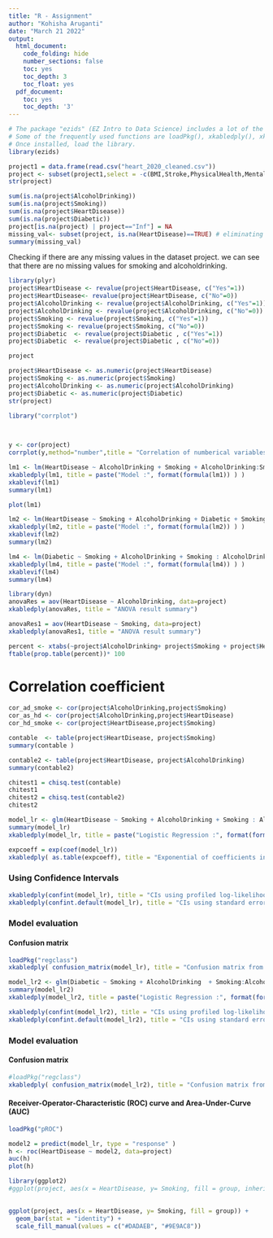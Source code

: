 ```yaml
---
title: "R - Assignment"
author: "Kohisha Aruganti"
date: "March 21 2022"
output:
  html_document:
    code_folding: hide
    number_sections: false
    toc: yes
    toc_depth: 3
    toc_float: yes
  pdf_document:
    toc: yes
    toc_depth: '3'
---
```


```r
# The package "ezids" (EZ Intro to Data Science) includes a lot of the helper functions we developed for the course. 
# Some of the frequently used functions are loadPkg(), xkabledply(), xkablesummary(), uzscale(), etc.
# Once installed, load the library.
library(ezids)
```

```r
project1 = data.frame(read.csv("heart_2020_cleaned.csv"))
project <- subset(project1,select = -c(BMI,Stroke,PhysicalHealth,MentalHealth,DiffWalking,Sex,AgeCategory,Race,PhysicalActivity,GenHealth,SleepTime,Asthma,KidneyDisease, SkinCancer))
str(project)
```


```r
sum(is.na(project$AlcoholDrinking))
sum(is.na(project$Smoking))
sum(is.na(project$HeartDisease))
sum(is.na(project$Diabetic))
project[is.na(project) | project=="Inf"] = NA
missing_val<- subset(project, is.na(HeartDisease)==TRUE) # eliminating the missing values
summary(missing_val)
```
Checking if there are any missing values in the dataset project.
we can see that there are no missing values for smoking and alcoholdrinking.

```r
library(plyr)
project$HeartDisease <- revalue(project$HeartDisease, c("Yes"=1))
project$HeartDisease<- revalue(project$HeartDisease, c("No"=0))
project$AlcoholDrinking <- revalue(project$AlcoholDrinking, c("Yes"=1))
project$AlcoholDrinking <- revalue(project$AlcoholDrinking, c("No"=0))
project$Smoking <- revalue(project$Smoking, c("Yes"=1))
project$Smoking <- revalue(project$Smoking, c("No"=0))
project$Diabetic  <- revalue(project$Diabetic , c("Yes"=1))
project$Diabetic  <- revalue(project$Diabetic , c("No"=0))

project

```

```r
project$HeartDisease <- as.numeric(project$HeartDisease)
project$Smoking <- as.numeric(project$Smoking)
project$AlcoholDrinking <- as.numeric(project$AlcoholDrinking)
project$Diabetic <- as.numeric(project$Diabetic)
str(project)
```

```r

library("corrplot")

  

y <- cor(project)
corrplot(y,method="number",title = "Correlation of numberical variables",mar = c(1,0,2,0))

```

```r

lm1 <- lm(HeartDisease ~ AlcoholDrinking + Smoking + AlcoholDrinking:Smoking, data = project)
xkabledply(lm1, title = paste("Model :", format(formula(lm1)) ) )
xkablevif(lm1)
summary(lm1)
```

```r

plot(lm1)
```

```r
lm2 <- lm(HeartDisease ~ Smoking + AlcoholDrinking + Diabetic + Smoking : Diabetic + Diabetic: AlcoholDrinking,data = project)
xkabledply(lm2, title = paste("Model :", format(formula(lm2)) ) )
xkablevif(lm2)
summary(lm2)

```



```r
lm4 <- lm(Diabetic ~ Smoking + AlcoholDrinking + Smoking : AlcoholDrinking,data = project)
xkabledply(lm4, title = paste("Model :", format(formula(lm4)) ) )
xkablevif(lm4)
summary(lm4)
```



```r
library(dyn)
anovaRes = aov(HeartDisease ~ AlcoholDrinking, data=project)
xkabledply(anovaRes, title = "ANOVA result summary")

anovaRes1 = aov(HeartDisease ~ Smoking, data=project)
xkabledply(anovaRes1, title = "ANOVA result summary")

```

```r
percent <- xtabs(~project$AlcoholDrinking+ project$Smoking + project$HeartDisease)
ftable(prop.table(percent))* 100

```

# Correlation coefficient 

```r
cor_ad_smoke <- cor(project$AlcoholDrinking,project$Smoking)
cor_as_hd <- cor(project$AlcoholDrinking,project$HeartDisease)
cor_hd_smoke <- cor(project$HeartDisease,project$Smoking)


```

```r
contable  <- table(project$HeartDisease, project$Smoking)
summary(contable ) 
```

```r
contable2 <- table(project$HeartDisease, project$AlcoholDrinking)
summary(contable2) 
```

```r

chitest1 = chisq.test(contable)
chitest1
chitest2 = chisq.test(contable2)
chitest2
```

```r

model_lr <- glm(HeartDisease ~ Smoking + AlcoholDrinking + Smoking : AlcoholDrinking, data = project , family = "binomial")
summary(model_lr)
xkabledply(model_lr, title = paste("Logistic Regression :", format(formula(model_lr))))
```
```r
expcoeff = exp(coef(model_lr))
xkabledply( as.table(expcoeff), title = "Exponential of coefficients in Logit Reg" )
```

### Using Confidence Intervals

```r


xkabledply(confint(model_lr), title = "CIs using profiled log-likelihood" )
xkabledply(confint.default(model_lr), title = "CIs using standard errors" )
```

### Model evaluation
#### Confusion matrix 

```r
loadPkg("regclass")
xkabledply( confusion_matrix(model_lr), title = "Confusion matrix from Logit Model" )
```
```r

model_lr2 <- glm(Diabetic ~ Smoking + AlcoholDrinking  + Smoking:AlcoholDrinking, data = project , family = "binomial")
summary(model_lr2)
xkabledply(model_lr2, title = paste("Logistic Regression :", format(formula(model_lr2))))
```

```r


xkabledply(confint(model_lr2), title = "CIs using profiled log-likelihood" )
xkabledply(confint.default(model_lr2), title = "CIs using standard errors" )
```
### Model evaluation
#### Confusion matrix 

```r
#loadPkg("regclass")
xkabledply( confusion_matrix(model_lr2), title = "Confusion matrix from Logit Model" )
```

#### Receiver-Operator-Characteristic (ROC) curve and Area-Under-Curve (AUC)

```r
loadPkg("pROC") 

model2 = predict(model_lr, type = "response" )
h <- roc(HeartDisease ~ model2, data=project)
auc(h) 
plot(h)
```


```r
library(ggplot2)
#ggplot(project, aes(x = HeartDisease, y= Smoking, fill = group, inherit.aes = FALSE)) + 
  

ggplot(project, aes(x = HeartDisease, y= Smoking, fill = group)) + 
  geom_bar(stat = "identity") +
  scale_fill_manual(values = c("#DADAEB", "#9E9AC8"))
```